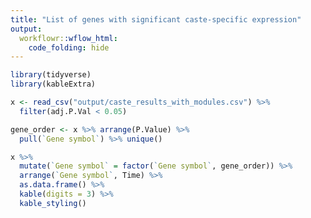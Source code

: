 ```yaml
---
title: "List of genes with significant caste-specific expression"
output: 
  workflowr::wflow_html:
    code_folding: hide 
---
```


```r
library(tidyverse)
library(kableExtra)

x <- read_csv("output/caste_results_with_modules.csv") %>%
  filter(adj.P.Val < 0.05) 

gene_order <- x %>% arrange(P.Value) %>% 
  pull(`Gene symbol`) %>% unique() 

x %>%
  mutate(`Gene symbol` = factor(`Gene symbol`, gene_order)) %>%
  arrange(`Gene symbol`, Time) %>%
  as.data.frame() %>%
  kable(digits = 3) %>%
  kable_styling()
```

